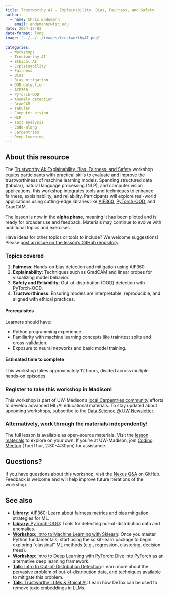 ```yaml
---
title: Trustworthy AI - Explainability, Bias, Fairness, and Safety
author: 
  - name: Chris Endemann
    email: endemann@wisc.edu
date: 2024-12-03
date-format: long
image: "../../../images/trustworthyAI.png"

categories:
  - Workshops
  - Trustworthy AI
  - Ethical AI
  - Explainability
  - Fairness
  - Bias
  - Bias mitigation
  - OOD detection
  - AIF360
  - PyTorch-OOD
  - Anomaly detection
  - GradCAM
  - Tabular
  - Computer vision
  - NLP
  - Text analysis
  - Code-along
  - Carpentries
  - Deep learning
---
```

## About this resource

The [Trustworthy AI: Explainability, Bias, Fairness, and Safety](https://carpentries-incubator.github.io/fair-explainable-ml/index.html) workshop equips participants with practical skills to evaluate and improve the trustworthiness of machine learning models. Spanning structured data (tabular), natural language processing (NLP), and computer vision applications, this workshop integrates tools and techniques to enhance fairness, explainability, and reliability. Participants will explore real-world applications using cutting-edge libraries like [AIF360](https://uw-madison-datascience.github.io/ML-X-Nexus/Toolbox/Libraries/AI-Fairness-360.html), [PyTorch-OOD](https://uw-madison-datascience.github.io/ML-X-Nexus/Toolbox/Libraries/PyTorch-OOD.html), and GradCAM. 

The lesson is now in the **alpha phase**, meaning it has been piloted and is ready for broader use and feedback. Materials may continue to evolve with additional topics and exercises.

Have ideas for other topics or tools to include? We welcome suggestions! Please [post an issue on the lesson's GitHub repository](https://github.com/carpentries-incubator/fair-explainable-ml/issues).

### Topics covered
1. **Fairness**: Hands-on bias detection and mitigation using AIF360.
2. **Explainability**: Techniques such as GradCAM and linear probes for visualizing model behavior.
3. **Safety and Reliability**: Out-of-distribution (OOD) detection with PyTorch-OOD.
4. **Trustworthiness**: Ensuring models are interpretable, reproducible, and aligned with ethical practices.

#### Prerequisites
Learners should have:

- Python programming experience.
- Familiarity with machine learning concepts like train/test splits and cross-validation.
- Exposure to neural networks and basic model training.

#### Estimated time to complete
This workshop takes approximately 12 hours, divided across multiple hands-on episodes.

### Register to take this workshop in Madison!
This workshop is part of UW-Madison's [local Carpentries community](https://datascience.wisc.edu/uw-madison-carpentries-community/) efforts to develop advanced ML/AI educational materials. To stay updated about upcoming workshops, subscribe to the [Data Science @ UW Newsletter](https://datascience.wisc.edu/newsletter/).

### Alternatively, work through the materials independently!
The full lesson is available as open-source materials. Visit the [lesson materials](https://carpentries-incubator.github.io/fair-explainable-ml/) to explore on your own. If you're at UW-Madison, join [Coding Meetup](https://datascience.wisc.edu/hub/#dropin) (Tue/Thur, 2:30-4:30pm) for assistance.

## Questions?
If you have questions about this workshop, visit the [Nexus Q&A](https://github.com/UW-Madison-DataScience/ML-X-Nexus/discussions/categories/q-a) on GitHub. Feedback is welcome and will help improve future iterations of the workshop.

## See also
- [**Library**: AIF360](https://uw-madison-datascience.github.io/ML-X-Nexus/Toolbox/Libraries/AI-Fairness-360.html): Learn about fairness metrics and bias mitigation strategies for ML.
- [**Library**: PyTorch-OOD](https://uw-madison-datascience.github.io/ML-X-Nexus/Toolbox/Libraries/PyTorch-OOD.html): Tools for detecting out-of-distribution data and anomalies.
- [**Workshop**: Intro to Machine Learning with Sklearn](https://uw-madison-datascience.github.io/ML-X-Nexus/Learn/Workshops/Intro-ML_Sklearn.html): Once you master Python fundamentals, start using the scikit-learn package to begin exploring "classical" ML methods (e.g., regression, clustering, decision trees).
- [**Workshop**: Intro to Deep Learning with PyTorch](https://uw-madison-datascience.github.io/ML-X-Nexus/Learn/Workshops/Intro-Deeplearning_PyTorch.html): Dive into PyTorch as an alternative deep learning framework.
- [**Talk**: Intro to Out-of-Distribution Detection](https://uw-madison-datascience.github.io/ML-X-Nexus/Learn/Videos/OOD-detection.html): Learn more about the pervasive problem of out-of-distribution data, and techniques available to mitigate this problem.
- [**Talk**: Trustworthy LLMs & Ethical AI](https://uw-madison-datascience.github.io/ML-X-Nexus/Applications/Videos/Forums/mlx_2024-05-11.html): Learn how DeTox can be used to remove toxic embeddings in LLMs.
